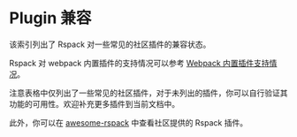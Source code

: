
# Plugin 兼容

该索引列出了 Rspack 对一些常见的社区插件的兼容状态。

Rspack 对 webpack 内置插件的支持情况可以参考 [Webpack 内置插件支持情况](/plugins/webpack/index)。

注意表格中仅列出了一些常见的社区插件，对于未列出的插件，你可以自行验证其功能的可用性。欢迎补充更多插件到当前文档中。

<CommunityPluginCompatibleTable lang="zh" />

此外，你可以在 [awesome-rspack](https://github.com/web-infra-dev/awesome-rspack) 中查看社区提供的 Rspack 插件。

